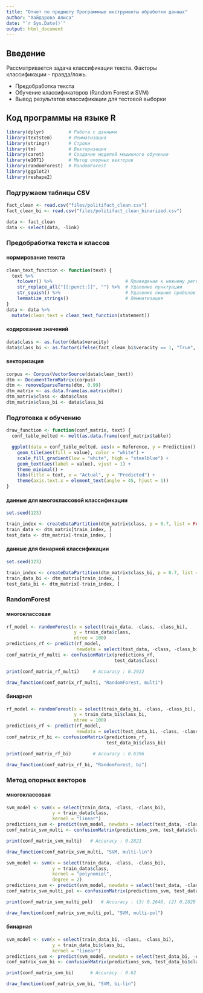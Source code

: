 ---
title: "Отчет по предмету Программные инструменты обработки данных"
author: "Хайдарова Алиса"
date: "`r Sys.Date()`"
output: html_document
---

## Введение

Рассматривается задача классификации текста. Факторы классификации - правда/ложь.

- Предобработка текста
- Обучение классификаторов (Random Forest и SVM)
- Вывод результатов классификации для тестовой выборки

## Код программы на языке R

```{r message=FALSE, warning=FALSE}
library(dplyr)         # Работа с данными
library(textstem)      # Лемматизация
library(stringr)       # Строки
library(tm)            # Векторизация
library(caret)         # Создание моделей машинного обучения
library(e1071)         # Метод опорных векторов 
library(randomForest)  # RandomForest
library(ggplot2)
library(reshape2)
```

### Подгружаем таблицы CSV
```{r message=FALSE, warning=FALSE}
fact_clean <- read.csv("files/politifact_clean.csv")
fact_clean_bi <- read.csv("files/politifact_clean_binarized.csv")

data <- fact_clean
data <- select(data, -link)
```

### Предобработка текста и классов

#### нормирование текста
```{r message=FALSE, warning=FALSE}
clean_text_function <- function(text) {
  text %>%
    tolower() %>%                           # Приведение к нижнему регистру
    str_replace_all("[[:punct:]]", "") %>%  # Удаление пунктуации
    str_squish() %>%                        # Удаление лишних пробелов
    lemmatize_strings()                     # Лемматизация
}
data <- data %>%
  mutate(clean_text = clean_text_function(statement))
```

#### кодирование значений
```{r message=FALSE, warning=FALSE}
data$class <- as.factor(data$veracity)
data$class_bi <- as.factor(ifelse(fact_clean_bi$veracity == 1, "True", "False"))
```

#### векторизация
```{r message=FALSE, warning=FALSE}
corpus <- Corpus(VectorSource(data$clean_text))
dtm <- DocumentTermMatrix(corpus)
dtm <- removeSparseTerms(dtm, 0.99)
dtm_matrix <- as.data.frame(as.matrix(dtm))
dtm_matrix$class <- data$class
dtm_matrix$class_bi <- data$class_bi
```


### Подготовка к обучению

```{r include=FALSE}
draw_function <- function(conf_matrix, text) {
  conf_table_melted <- melt(as.data.frame(conf_matrix$table))

  ggplot(data = conf_table_melted, aes(x = Reference, y = Prediction)) +
    geom_tile(aes(fill = value), color = "white") +
    scale_fill_gradient(low = "white", high = "steelblue") +
    geom_text(aes(label = value), vjust = 1) +
    theme_minimal() +
    labs(title = text, x = "Actual", y = "Predicted") +
    theme(axis.text.x = element_text(angle = 45, hjust = 1))
} 
```

#### данные для многоклассовой классификации
```{r message=FALSE, warning=FALSE}
set.seed(123)

train_index <- createDataPartition(dtm_matrix$class, p = 0.7, list = FALSE)
train_data <- dtm_matrix[train_index, ]
test_data <- dtm_matrix[-train_index, ]
```

#### данные для бинарной классификации
```{r message=FALSE, warning=FALSE}
set.seed(123)

train_index <- createDataPartition(dtm_matrix$class_bi, p = 0.7, list = FALSE)
train_data_bi <- dtm_matrix[train_index, ]
test_data_bi <- dtm_matrix[-train_index, ]
```


### RandomForest

#### многоклассовая
```{r message=FALSE, warning=FALSE}
rf_model <- randomForest(x = select(train_data, -class, -class_bi),
                         y = train_data$class,
                         ntree = 100)
predictions_rf <- predict(rf_model,
                          newdata = select(test_data, -class, -class_bi))
conf_matrix_rf_multi <- confusionMatrix(predictions_rf,
                                        test_data$class)
```

```{r echo=FALSE}
print(conf_matrix_rf_multi)     # Accuracy : 0.2922

draw_function(conf_matrix_rf_multi, "RandomForest, multi")
```

#### бинарная
```{r message=FALSE, warning=FALSE}
rf_model <- randomForest(x = select(train_data_bi, -class, -class_bi),
                         y = train_data_bi$class_bi,
                         ntree = 100)
predictions_rf <- predict(rf_model,
                          newdata = select(test_data_bi, -class, -class_bi))
conf_matrix_rf_bi <- confusionMatrix(predictions_rf,
                                     test_data_bi$class_bi)
```

```{r echo=FALSE}
print(conf_matrix_rf_bi)        # Accuracy : 0.6396

draw_function(conf_matrix_rf_bi, "RandomForest, bi")
```


### Метод опорных векторов

#### многоклассовая
```{r message=FALSE, warning=FALSE}
svm_model <- svm(x = select(train_data, -class, -class_bi),
                 y = train_data$class,
                 kernel = "linear")
predictions_svm <- predict(svm_model, newdata = select(test_data, -class, -class_bi))
conf_matrix_svm_multi <- confusionMatrix(predictions_svm, test_data$class)
```

```{r echo=FALSE}
print(conf_matrix_svm_multi)   # Accuracy : 0.2821

draw_function(conf_matrix_svm_multi, "SVM, multi-lin")
```

```{r message=FALSE, warning=FALSE}
svm_model <- svm(x = select(train_data, -class, -class_bi),
                 y = train_data$class,
                 kernel = "polynomial",
                 degree = 2)
predictions_svm <- predict(svm_model, newdata = select(test_data, -class, -class_bi))
conf_matrix_svm_multi_pol <- confusionMatrix(predictions_svm, test_data$class)
```

```{r echo=FALSE}
print(conf_matrix_svm_multi_pol)   # Accuracy : (3) 0.2648, (2) 0.2829

draw_function(conf_matrix_svm_multi_pol, "SVM, multi-pol")
```

#### бинарная
```{r message=FALSE, warning=FALSE}
svm_model <- svm(x = select(train_data_bi, -class, -class_bi),
                 y = train_data_bi$class_bi,
                 kernel = "linear")
predictions_svm <- predict(svm_model, newdata = select(test_data_bi, -class, -class_bi))
conf_matrix_svm_bi <- confusionMatrix(predictions_svm, test_data_bi$class_bi)
```

```{r echo=FALSE}
print(conf_matrix_svm_bi)      # Accuracy : 0.62

draw_function(conf_matrix_svm_bi, "SVM, bi-lin")
```
